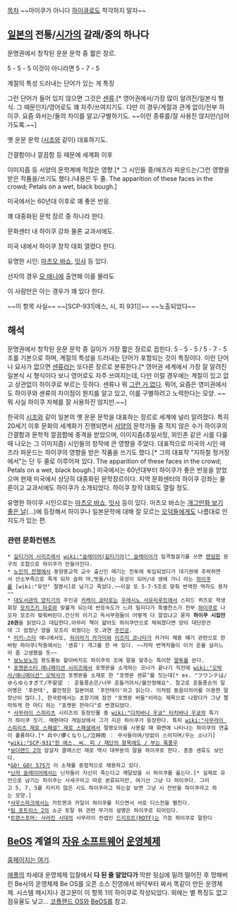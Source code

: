 [[목차]]
~~아이쿠가 아니다 [[하이큐]]로도 착각하지 말자~~
== [[일본]]의 전통/[[시가]]의 갈래/중의 하나다 ==
문명권에서
창작된 운문 문학
중 짧은 장르.

5 - 5 - 5
이것이 아니라면
5 - 7 - 5

계절의 특성
드러내는 단어가
있는 게 특징

그런 단어가
들어 있지 않으면
그것은 [[센류]].[* 영어권에서/가장 많이 알려진/일본식 형식. 그 때문인지/영어로도 꽤 자주/쓰여지기도. 다만 이 경우/계절과 관계 없이/전부 하이쿠. 요즘 와서는/둘의 차이를 알고/구별하기도. ~~이런 종류를/잘 사용친 않지만/넘어가도록.~~]

옛 운문 문학
([[시조]]와 같이)
대표하기도.

간결함이나
깔끔함 등 때문에
세계화 이후

이미지즘 등
서양의 문학계에
적잖은 영향.[* 그 시인들 중/에즈라 파운드는/그런 영향을 받은 작품을/쓰기도 했다./내용은 두 줄. The apparition of these faces in the crowd; Petals on a wet, black bough.]

미국에서는
60년대 이후로
꽤 좋은 반응.

꽤 대중화된
문학 장르 중
하나라 한다.

문화센터 내
하이쿠 강좌 물론
교과서에도.

미국 내에서
하이쿠 창작 대회
열렸다 한다.

유명한 시인:
[[마츠오 바쇼]],
[[잇사]] 등 있다.

선자의 경우
[[개그만화 보기 좋은 날|모 애니]]에 출연해
이를 몰라도

이 사람만은
아는 경우가
꽤 있다 한다.

~~이 항목 사실~~
~~[SCP-931|에스, 시, 피 931]]~~
~~노출되었다~~
== 해석 ==
문명권에서 창작된 운문 문학 중 길이가 가장 짧은 장르로 꼽힌다. 5 - 5 - 5 / 5 - 7 - 5조를 기본으로 하며, 계절의 특성을 드러내는 단어가 포함되는 것이 특징이다. 이런 단어나 묘사가 없으면 [[센류]]라는 또다른 장르로 분류한다.[* 영어권 세계에서 가장 잘 알려진 일본식 시 형식이다 보니 영어로도 자주 쓰여지는데, 다만 이럴 경우에는 계절이 있고 없고 상관없이 하이쿠로 부르는 듯하다. 센류나 뭐 [[그런 거 없다]]. 뭐어, 요즘은 영미권에서도 하이쿠와 센류의 차이점이 뭔지를 알고 있고, 이를 구별하려고 노력한다는 모양. ~~뭐 사실 하이쿠 자체를 잘 사용하진 않지만.~~]

한국의 [[시조]]와 같이 일본의 옛 운문 문학을 대표하는 장르로 세계에 널리 알려졌다. 특히 20세기 이후 문화의 세계화가 진행되면서 [[서양]]의 문학가들 중 적지 않은 수가 하이쿠의 간결함과 문학적 깔끔함에 충격을 받았으며, 이미지즘(추일서정, 외인촌 같은 시를 다룰 때 나오는 그 이미지즘) 시인들의 창작에 큰 영향을 주었다. 대표적으로 미국의 시인 에즈라 파운드는 하이쿠의 영향을 받은 작품을 쓰기도 했다.[* 그의 대표작 "지하철 정거장에서"는 단 두 줄로 이루어져 있다. The apparition of these faces in the crowd; Petals on a wet, black bough.] 미국에서는 60년대부터 하이쿠가 좋은 반응을 얻었으며 현재 미국에서 상당히 대중화된 문학장르이다. 지역 문화센터의 하이쿠 강좌는 물론이고 교과서에도 하이쿠가 소개되었다. 하이쿠 창작 대회도 열릴 정도.

유명한 하이쿠 시인으로는 [[마츠오 바쇼]], [[잇사]] 등이 있다. 마츠오 바쇼는 [[개그만화 보기 좋은 날]](...)에 등장해서 하이쿠나 일본문학에 대해 잘 모르는 [[오덕]]들에게도 나름대로 인지도가 있는 편.

=== 관련 문화컨텐츠 ===
 * [[길티기어 시리즈]]에서 [[wiki:"슬레이어(길티기어)" 슬레이어]]가 일격필살기를 쓰면 [[랜덤]]한 문구의 조합으로 하이쿠가 만들어진다.
 * [[노인의 전쟁]]에서 동양종교학 교수 출신인 매기는 전투에 투입되었다가 대기권에 추락하면서 산소부족으로 죽게 되자 슬퍼 마,벗들/나는 유성이 되어/내 생에 가니 라는 [[하이쿠]]를 [wiki:"유언" 절명시]로 남기고 죽었다.~~이걸 또 5-7-5조로 맞춰 번역한 역자도 용자~~
 * [[대도서관의 양치기]]의 주인공 [[카케이 쿄타로]]는 [[우레시노 사유미]]루트에서 스피드 퀴즈로 학생회장 [[모치즈키 마호]]와 맞붙게 되는데 반응속도가 느려 밀리다가 특별찬스가 전부 [[하이쿠]]로 나오자 모조리 맞춰버린다.간신히 이기고 독서부원들이 어떻게 다 알았냐고 묻자 '''하이쿠 시집만 20권'''을 읽었다고 대답한다.아무리 책이 얇아도 하이쿠만으로 채워졌다면 양이 대단한건데 그 엄청난 양을 모조리 외웠다는 것.과연 [[주인공]].
 * [[러키☆스타]] 애니에서도, [[히이라기 카가미]]와 [[이즈미 코나타]]가 카가미 체중 얘기 관련으로 한바탕 하이쿠(작중에서는 '센류') 개그를 한 바 있다. ~~자막 번역자들이 이거 운율 살리느라 좀 고생했을 듯~~ 
 * [[보노보노]]의 왕도롱뇽 할아버지도 하이쿠의 조에 말을 맞추는 특이한 [[말투]]를 쓴다.
 * [[포켓몬스터 애니메이션 시리즈]]에서 포켓몬을 소개하는 코너가 끝나기 직전에 [[wiki:"오박사/애니메이션" 오박사]]가 포켓몬을 소재로 한 "포켓몬 센류"를 짓는데[* ex. "フワンテは/ゆらゆらすぎて/不安定 ： 흔들풍손은/너무 흔들거려서/불안정해요". 참고로 흔들풍손의 일어명은 '후완테', 불안정은 일본어로 '후안테이'라고 읽는다. 이처럼 동음이의어를 이용한 말장난이 많다.], 한국판에서는 초창기에 잠깐 "포켓몬 버들"이라는 제목으로 나왔다가 그냥 짤막하게 한 마디 하는 "포켓몬 한마디"로 변경되었다.
 * [[사무라이 스피리츠]] 시리즈의 등장인물 중 [[wiki:"다치바나 우쿄" 타치바나 우쿄]]의 특기가 하이쿠 짓기. 매편마다 게임상에서 그가 지은 하이쿠가 등장한다. 특히 [[wiki:"사무라이 스피리츠 제로 스페셜" 제로 스페셜]]에서 절명오의를 사용할 때 화면에 나타나는 하이쿠의 연출이 훌륭하다.[* 兵や/儚くなりし/泣時雨 ： 무사들이여/덧없이 스러지며/우는 소나기]
 *[[wiki:"SCP-931"한 에스, 씨, 피 / 재단의 항목에도 / 부는 폭풍우]]
 *[[보더랜드 2]]의 암살자 클래스인 제로 역시 대부분의 말을 하이쿠로 한다. 종종 센류도 보인다.
 *[[GO! GO! 575]]가 이 소재를 중점적으로 채용하고 있다. 
 *[[닌자 슬레이어]]에서는 닌자들이 자신이 죽는다고 깨달았을 시 하이쿠를 읊는다.[* 실제로 유언으로 남기는 하이쿠는 사세구라고 따로 분류되지만, 여기선 그냥 다 하이쿠다. 그리고 5, 7, 5를 지키지 않은 시도 하이쿠라고 하는걸 보면 그냥 시 전반을 하이쿠라고 하는 모양.]
 *[[사우스파크]]에서는 카트맨과 카일이 하이쿠를 지으면서 서로 디스전을 펼친다.
 *[[팀 포트리스 2]]의 쇼군 토탈 워 관련 무기의 설명은 하이쿠로 되어있다.
 *[[트랜스포머: 사라진 시대]]의 사무라이 컨셉인 [[드리프트(ROTF)]]는 가끔 하이쿠로 말한다
== [[BeOS]] 계열의 [[자유 소프트웨어]] [[운영체제]] ==
[http://www.haiku-os.org/ 홈페이지는 여기].

[[애플]]의 차세대 운영체제 입찰에서 '''다 된 줄 알았다가''' 막판 뒷심에 밀려 떨어진 후 망해버린 Be사의 운영체제 Be OS를 오픈 소스 진영에서 바닥부터 짜서 똑같이 만든 운영체제. 시스템 메시지나 경고문이 이 항목 1의 하이쿠로 작성되었다. 외에는 별 특징도 없고 점유율도 낮고... [[코플랜드 OS]]와 [[BeOS]]를 참고.
